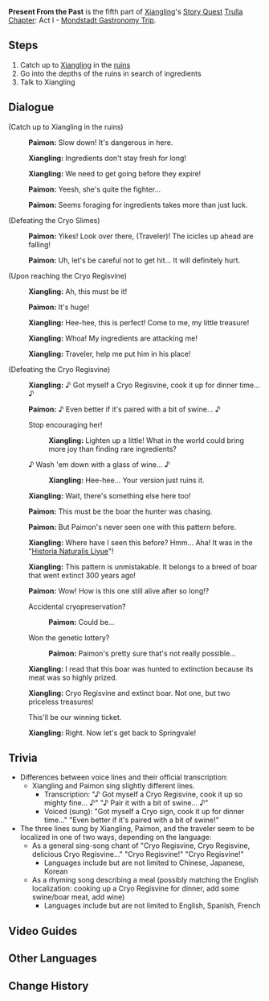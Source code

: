 {{Quest Infobox
|id            = 11004
|image         = Domain Secret Ingredient.png
|type          = Story
|chapter       = Trulla Chapter
|actNum        = I
|part          = 5
|act           = Mondstadt Gastronomy Trip
|character     = Xiangling
|description   = [[Xiangling]] took a keen interest in the rumor that the ruins contain a gigantic [[Cryo Regisvine]], and ran inside to investigate. Worried about her safety, you quickly follow the impetuous chef.
|startLocation = [[Bishui Plain]], [[Liyue]]
|prev          = Lucky Find
|next          = Cooking Showdown
|exp           = 225
|mora          = 8,475
|other         = {{Card|Adventurer's Experience|4}}{{Card|Fine Enhancement Ore|10}}
|characters    = Paimon;Traveler;Xiangling
|voiced        = yes
}}
'''Present From the Past''' is the fifth part of [[Xiangling]]'s [[Story Quest]] [[Trulla Chapter]]: Act I - [[Mondstadt Gastronomy Trip]].

==Steps==
# Catch up to [[Xiangling]] in the [[Secret Ingredient (Domain)|ruins]]
# Go into the depths of the ruins in search of ingredients
# Talk to Xiangling

==Dialogue==
{{dialogue start}}
;(Catch up to Xiangling in the ruins)
:{{A|vo xllq005 2 paimon 01.ogg}} '''Paimon:''' Slow down! It's dangerous in here.
:{{A|vo xllq005 2 xiangling 01.ogg}} '''Xiangling:''' Ingredients don't stay fresh for long!
:{{A|vo xllq005 2 xiangling 02.ogg}} '''Xiangling:''' We need to get going before they expire!
:{{A|vo xllq005 2 paimon 02.ogg}} '''Paimon:''' Yeesh, she's quite the fighter...
:{{A|vo xllq005 2 paimon 03.ogg}} '''Paimon:''' Seems foraging for ingredients takes more than just luck.

;(Defeating the Cryo Slimes)
:{{A|vo xllq005 2 paimon 04.ogg}} '''Paimon:''' Yikes! Look over there, (Traveler)! The icicles up ahead are falling!
:{{A|vo xllq005 2 paimon 05.ogg}} '''Paimon:''' Uh, let's be careful not to get hit... It will definitely hurt.

;(Upon reaching the Cryo Regisvine)
:{{A|vo xllq005 2 xiangling 03.ogg}} '''Xiangling:''' Ah, this must be it!
:{{A|vo xllq005 2 paimon 06.ogg}} '''Paimon:''' It's huge!
:{{A|vo xllq005 2 xiangling 04.ogg}} '''Xiangling:''' Hee-hee, this is perfect! Come to me, my little treasure!
:{{A|vo xllq005 2 xiangling 05.ogg}} '''Xiangling:''' Whoa! My ingredients are attacking me!
:{{A|vo xllq005 2 xiangling 06.ogg}} '''Xiangling:''' Traveler, help me put him in his place!

;(Defeating the Cryo Regisvine)
:{{A|vo xllq005 3 xiangling 01b.ogg}} '''Xiangling:''' ♪ Got myself a Cryo Regisvine, cook it up for dinner time... ♪
:{{A|vo xllq005 3 paimon 01b.ogg}} '''Paimon:''' ♪ Even better if it's paired with a bit of swine... ♪
:{{DIcon}} Stop encouraging her!
::{{A|vo xllq005 3 xiangling 02a.ogg}} '''Xiangling:''' Lighten up a little! What in the world could bring more joy than finding rare ingredients?
:{{DIcon}} ♪ Wash 'em down with a glass of wine... ♪
::{{A|vo xllq005 3 xiangling 02b.ogg}} '''Xiangling:''' Hee-hee... Your version just ruins it.
:{{A|vo xllq005 3 xiangling 03.ogg}} '''Xiangling:''' Wait, there's something else here too!
:{{A|vo xllq005 3 paimon 02.ogg}} '''Paimon:''' This must be the boar the hunter was chasing.
:{{A|vo xllq005 3 paimon 03.ogg}} '''Paimon:''' But Paimon's never seen one with this pattern before.
:{{A|vo xllq005 3 xiangling 04.ogg}} '''Xiangling:''' Where have I seen this before? Hmm... Aha! It was in the "[[Historia Naturalis Liyue]]"!
:{{A|vo xllq005 3 xiangling 05.ogg}} '''Xiangling:''' This pattern is unmistakable. It belongs to a breed of boar that went extinct 300 years ago!
:{{A|vo xllq005 3 paimon 04.ogg}} '''Paimon:''' Wow! How is this one still alive after so long!?
:{{DIcon}} Accidental cryopreservation?
::{{A|vo xllq005 3 paimon 05a.ogg}} '''Paimon:''' Could be...
:{{DIcon}} Won the genetic lottery?
::{{A|vo xllq005 3 paimon 05b.ogg}} '''Paimon:''' Paimon's pretty sure that's not really possible...
:{{A|vo xllq005 3 xiangling 06.ogg}} '''Xiangling:''' I read that this boar was hunted to extinction because its meat was so highly prized.
:{{A|vo xllq005 3 xiangling 07b.ogg}} '''Xiangling:''' Cryo Regisvine and extinct boar. Not one, but two priceless treasures!
:{{DIcon}} This'll be our winning ticket.
:{{A|vo xllq005 3 xiangling 08.ogg}} '''Xiangling:''' Right. Now let's get back to Springvale!
{{dialogue end}}

==Trivia==
* Differences between voice lines and their official transcription:
** Xiangling and Paimon sing slightly different lines.
*** Transcription: "♪ Got myself a Cryo Regisvine, cook it up so mighty fine... ♪" "♪ Pair it with a bit of swine... ♪"
*** Voiced (sung): "Got myself a Cryo sign, cook it up for dinner time..." "Even better if it's paired with a bit of swine!"
* The three lines sung by Xiangling, Paimon, and the traveler seem to be localized in one of two ways, depending on the language:
** As a general sing-song chant of "Cryo Regisvine, Cryo Regisvine, delicious Cryo Regisvine..." "Cryo Regisvine!" "Cryo Regisvine!"
*** Languages include but are not limited to Chinese, Japanese, Korean
** As a rhyming song describing a meal (possibly matching the English localization: cooking up a Cryo Regisvine for dinner, add some swine/boar meat, add wine)
*** Languages include but are not limited to English, Spanish, French

==Video Guides==
{{EVT
|video1 = https://youtu.be/mHkSnRcWyZM
|caption1 = Secret Ingredient Domain Guide (3 Chests)
}}

==Other Languages==
{{Other Languages
|en      = Present From the Past
|zhs     = 远古的馈赠
|zhs_rm  = Yuǎngǔ de Kuìzèng
|zht     = 遠古的饋贈
|zht_rm  = Yuǎngǔ de Kuìzèng
|zh_tl   = Ancient Gift
|ja      = 遥か昔の贈り物
|ja_rm   = Haruka Mukashi no Okurimono
|ja_tl   = Gift From the Distant Past
|ko      = 고대의 선물
|ko_rm   = 
|ko_tl   = 
|es      = Recompensas antiguas
|es_tl   = Ancient Rewards
|fr      = Cadeau de l'ancienne époque
|fr_tl   = Present From Ancient Times
|ru      = Древние сокровища
|ru_tl   = 
|th      = รางวัลโบราณ
|th_rm   = 
|th_tl   = 
|vi      = Món Quà Viễn Cổ
|vi_tl   = 
|de      = Gabe aus alter Zeit
|de_tl   = Gift From the Old Time
|id      = Hadiah dari Masa Lalu
|id_tl   = Present From the Past
|pt      = Recompensas Antigas
|pt_tl   = Ancient Rewards
}}

==Change History==
{{Change History|1.0}}